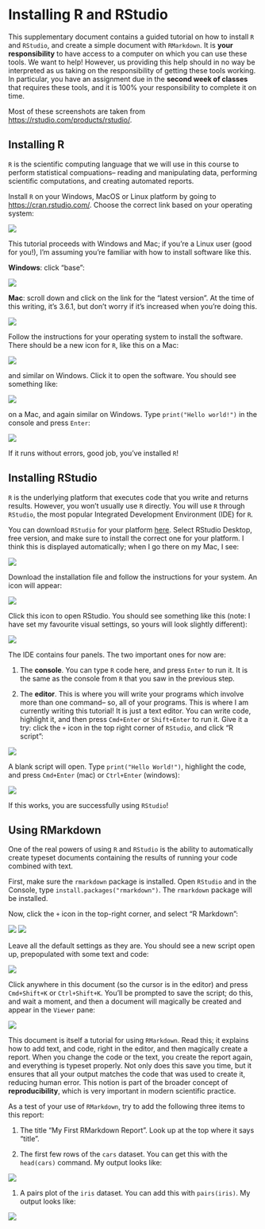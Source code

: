 # Installing R and RStudio

This supplementary document contains a guided tutorial on how to install `R`
and `RStudio`, and create a simple document with `RMarkdown`. It is **your responsibility** to have access to a computer on which
you can use these tools. We want to help! However, us providing this help should in
no way be interpreted as us taking on the responsibility of getting these tools
working. In particular, you have an assignment due in the **second week of classes**
that requires these tools, and it is 100% your responsibility to complete it on time.

Most of these screenshots are taken from [https://rstudio.com/products/rstudio/](https://rstudio.com/products/rstudio/).

## Installing R

`R` is the scientific computing language that we will use in this course to perform
statistical compuations-- reading and manipulating data, performing scientific 
computations, and creating automated reports.

Install `R` on your Windows, MacOS or Linux platform by going to [https://cran.rstudio.com/](https://cran.rstudio.com/). Choose the correct
link based on your operating system:

![](screenshots/ss1.png)

This tutorial proceeds with Windows and Mac; if you're a Linux user (good for you!),
I'm assuming you're familiar with how to install software like this.

**Windows**: click "base":

![](screenshots/ss2.png)

**Mac**: scroll down and click on the link for the "latest version". At the time of 
this writing, it's 3.6.1, but don't worry if it's increased when you're doing this.

![](screenshots/ss3.png)

Follow the instructions for your operating system to install the software. There
should be a new icon for `R`, like this on a Mac:

![](screenshots/ss4.png)

and similar on Windows. Click it to open the software. You should see something
like:

![](screenshots/ss5.png)

on a Mac, and again similar on Windows. Type `print("Hello world!")` in the console and press `Enter`:

![](screenshots/ss6.png)

If it runs without errors, good job, you've installed `R`!

## Installing RStudio

`R` is the underlying platform that executes code that you write and returns results. However, you won't usually use `R` directly. You will use `R` through `RStudio`, the most popular Integrated Development Environment (IDE) for `R`.

You can download `RStudio` for your platform [here](https://rstudio.com/products/rstudio/download/#download). Select RStudio Desktop, free version, and make sure to install the correct one for your platform. I think this is displayed automatically; when I go there on my Mac, I see:

![](screenshots/ss7.png)

Download the installation file and follow the instructions for your system. An icon will appear:

![](screenshots/ss8.png)

Click this icon to open RStudio. You should see something like this (note: I have set my favourite visual settings, so yours will look slightly different):

![](screenshots/ss9.png)

The IDE contains four panels. The two important ones for now are:

1. The **console**. You can type `R` code here, and press `Enter` to run it. It is the same as the console from `R` that you saw in the previous step.

1. The **editor**. This is where you will write your programs which involve more than one command-- so, all of your programs. This is where I am currently writing this tutorial! It is just a text editor. You can write code, highlight it, and then press `Cmd+Enter` or `Shift+Enter` to run it. Give it a try: click the `+` icon in the top right corner of `RStudio`, and click "R script":

![](screenshots/ss10.png)

A blank script will open. Type `print("Hello World!")`, highlight the code, and press `Cmd+Enter` (mac) or `Ctrl+Enter` (windows):

![](screenshots/ss11.png)

If this works, you are successfully using `RStudio`!

## Using RMarkdown

One of the real powers of using `R` and `RStudio` is the ability to automatically create typeset documents containing the results of running your code combined with text. 

First, make sure the `rmarkdown` package is installed. Open `RStudio` and in the Console, type `install.packages("rmarkdown")`. The `rmarkdown` package will be installed.

Now, click the `+` icon in the top-right corner, and select "R Markdown":

![](screenshots/ss12.png)
![](screenshots/ss13.png)

Leave all the default settings as they are. You should see a new script open up, prepopulated with some text and code:

![](screenshots/ss14.png)

Click anywhere in this document (so the cursor is in the editor) and press `Cmd+Shift+K` or `Ctrl+Shift+K`. You'll be prompted to save the script; do this, and wait a moment, and then a document will magically be created and appear in the `Viewer` pane:

![](screenshots/ss15.png)

This document is itself a tutorial for using `RMarkdown`. Read this; it explains how to add text, and code, right in the editor, and then magically create a report. When you change the code or the text, you create the report again, and everything is typeset properly. Not only does this save you time, but it ensures that all your output matches the code that was used to create it, reducing human error. This notion is part of the broader concept of **reproducibility**, which is very important in modern scientific practice.

As a test of your use of `RMarkdown`, try to add the following three items to this report:

1. The title "My First RMarkdown Report". Look up at the top where it says "title".

1. The first few rows of the `cars` dataset. You can get this with the `head(cars)` command. My output looks like:

![](screenshots/ss16.png)

1. A pairs plot of the `iris` dataset. You can add this with `pairs(iris)`. My output looks like:

![](screenshots/ss17.png)
